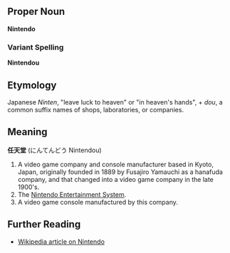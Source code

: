 {{Wikipedia}}

==Proper Noun==
'''Nintendo''' 
===Variant Spelling===
'''Nintendou'''

==Etymology==

Japanese ''Ninten'', "leave luck to heaven" or "in heaven's hands", + ''dou'', a common suffix names of shops, laboratories, or companies.

==Meaning==

'''任天堂''' (にんてんどう Nintendou)

#A video game company and console manufacturer based in Kyoto, Japan, originally founded in 1889 by Fusajiro Yamauchi as a hanafuda company, and that changed into a video game company in the late 1900's.
#The [[Nintendo Entertainment System]].
#A video game console manufactured by this company.

==Further Reading==
*[http://en.wikipedia.org/wiki/Nintendo Wikipedia article on Nintendo]